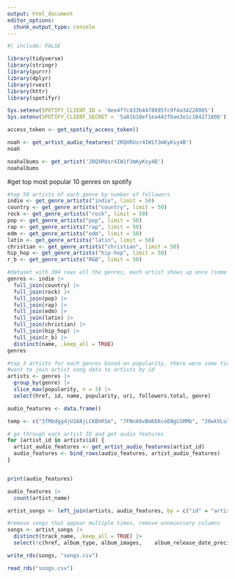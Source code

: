 ```yaml
---
output: html_document
editor_options: 
  chunk_output_type: console
---
```

```r
#| include: FALSE

library(tidyverse)
library(stringr)
library(purrr)
library(dplyr)
library(rvest)
library(httr)
library(spotifyr)
```


```r
Sys.setenv(SPOTIFY_CLIENT_ID = '8ee4ffc433b4478895fc9f4a34228065')
Sys.setenv(SPOTIFY_CLIENT_SECRET = '5a81b10ef1ea442fbae3e1c104271806')

access_token <- get_spotify_access_token()

```

```r
noah <- get_artist_audio_features('2RQXRUsr4IW1f3mKyKsy4B')
noah
```

```r
noahalbums <- get_artist('2RQXRUsr4IW1f3mKyKsy4B')
noahalbums
```


#get top most popular 10 genres on spotify
```r
#top 50 artists of each genre by number of followers
indie <- get_genre_artists("indie", limit = 50)
country <- get_genre_artists("country", limit = 50)
rock <- get_genre_artists("rock", limit = 50)
pop <- get_genre_artists("pop", limit = 50)
rap <- get_genre_artists("rap", limit = 50)
edm <- get_genre_artists("edm", limit = 50)
latin <- get_genre_artists("latin", limit = 50)
christian <- get_genre_artists("christian", limit = 50)
hip_hop <- get_genre_artists("hip-hop", limit = 50)
r_b <- get_genre_artists("R&B", limit = 50)

```

```r
#dataset with 394 rows all the genres, each artist shows up once (some were in multiple genres)
genres <- indie |>
  full_join(country) |>
  full_join(rock) |>
  full_join(pop) |>
  full_join(rap) |>
  full_join(edm) |>
  full_join(latin) |>
  full_join(christian) |>
  full_join(hip_hop) |>
  full_join(r_b) |>
  distinct(name, .keep_all = TRUE)
genres
```

```r
#top 3 artists for each genres based on popularity, there were some ties
#want to join artist song data to artists by id
artists <- genres |>
  group_by(genre) |>
  slice_max(popularity, n = 3) |>
  select(href, id, name, popularity, uri, followers.total, genre) 

audio_features <- data.frame()

temp <- c("3fMbdgg4jU18AjLCKBhRSm", "7FNnA9vBm6EKceENgCGRMb", "20wkVLutqVOYrc0kxFs7rA")

# go through each artist ID and get audio features
for (artist_id in artists$id) {
  artist_audio_features <- get_artist_audio_features(artist_id)
  audio_features <- bind_rows(audio_features, artist_audio_features)
}


print(audio_features)
```

```r
audio_features |>
  count(artist_name)
```

```r
artist_songs <- left_join(artists, audio_features, by = c("id" = "artist_id"))

#remove songs that appear multiple times, remove unnecessary columns
songs <- artist_songs |>
  distinct(track_name, .keep_all = TRUE) |>
  select(!c(href, album_type, album_images,    album_release_date_precision, analysis_url, track_href, track_preview_url, type, external_urls.spotify))

write_rds(songs, "songs.csv")
```

```r
read_rds("songs.csv")
```

